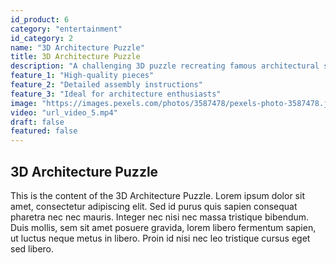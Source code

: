 ```yaml
---
id_product: 6
category: "entertainment"
id_category: 2
name: "3D Architecture Puzzle"
title: 3D Architecture Puzzle
description: "A challenging 3D puzzle recreating famous architectural structures for entertainment and learning."
feature_1: "High-quality pieces"
feature_2: "Detailed assembly instructions"
feature_3: "Ideal for architecture enthusiasts"
image: "https://images.pexels.com/photos/3587478/pexels-photo-3587478.jpeg?auto=compress&cs=tinysrgb&w=600"
video: "url_video_5.mp4"
draft: false
featured: false
---
```


## 3D Architecture Puzzle

This is the content of the 3D Architecture Puzzle. Lorem ipsum dolor sit amet, consectetur adipiscing elit. Sed id purus quis sapien consequat pharetra nec nec mauris. Integer nec nisi nec massa tristique bibendum. Duis mollis, sem sit amet posuere gravida, lorem libero fermentum sapien, ut luctus neque metus in libero. Proin id nisi nec leo tristique cursus eget sed libero.
